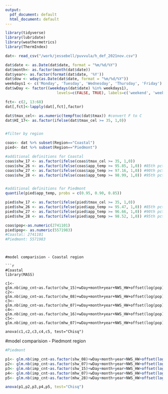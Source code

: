 ```yaml
---
output:
  pdf_document: default
  html_document: default
---
```

```r
library(tidyverse)
library(lubridate)
library(weathermetrics)
library(ThermIndex)

dat<- read_csv("/work/jessebell/puvvula/h_def_2021nov.csv")

dat$date <- as.Date(dat$date, format = "%m/%d/%Y")
dat$month<- as.factor(month(dat$date))
dat$year<- as.factor(format(dat$date, '%Y'))
dat$dow <- wday(as.Date(dat$date, format = "%m/%d/%Y"))
weekdays1 <- c('Monday', 'Tuesday', 'Wednesday', 'Thursday', 'Friday')
dat$wDay <- factor((weekdays(dat$date) %in% weekdays1), 
                       levels=c(FALSE, TRUE), labels=c('weekend', 'weekday'))

fct<- c(2, 13:68)
dat[,fct]<-lapply(dat[,fct],factor)

dat$tmax_cel<- as.numeric(tempftoc(dat$tmax)) #convert F to C
dat$HI_17<- as.factor(ifelse(dat$tmax_cel >= 35, 1,0))


#filter by region

coas<- dat %>% subset(Region=="Coastal")
pied<- dat %>% subset(Region=="Piedmont")

#additional definitions for Coastal
coas$shw_17 <- as.factor(ifelse(coas$tmax_cel >= 35, 1,0))
coas$shw_26 <- as.factor(ifelse(coas$app_temp >= 95.85, 1,0)) #85th pct
coas$shw_27 <- as.factor(ifelse(coas$app_temp >= 97.16, 1,0)) #90th pct
coas$shw_28 <- as.factor(ifelse(coas$app_temp >= 98.99, 1,0)) #95th pct


#additional definitions for Piedmont
quantile(pied$app_temp, probs = c(0.95, 0.90, 0.85))

pied$shw_17 <- as.factor(ifelse(pied$tmax_cel >= 35, 1,0))
pied$shw_26 <- as.factor(ifelse(pied$app_temp >= 95.47, 1,0)) #85th pct
pied$shw_27 <- as.factor(ifelse(pied$app_temp >= 96.66, 1,0)) #90th pct
pied$shw_28 <- as.factor(ifelse(pied$app_temp >= 98.52, 1,0)) #95th pct

coas$pop<-as.numeric(2741101)
pied$pop<- as.numeric(5571983)
#Coastal: 2741101
#Piedmont: 5571983

```
```


#model comparision - Coastal region

```r
#Coastal
library(MASS)

c1<- glm.nb(imp_cnt~as.factor(shw_15)+wDay+month+year+NWS_HW+offset(log(pop)),data=coas)
c2<- glm.nb(imp_cnt~as.factor(shw_08)+wDay+month+year+NWS_HW+offset(log(pop)),data=coas)
c3<- glm.nb(imp_cnt~as.factor(shw_07)+wDay+month+year+NWS_HW+offset(log(pop)),data=coas)
c4<- glm.nb(imp_cnt~as.factor(shw_16)+wDay+month+year+NWS_HW+offset(log(pop)),data=coas)
c5<- glm.nb(imp_cnt~as.factor(mhw_07)+wDay+month+year+NWS_HW+offset(log(pop)),data=coas)

anova(c1,c2,c3,c4,c5, test="Chisq")

```












#model comparision - Piedmont region

```r
#Piedmont

p1<- glm.nb(imp_cnt~as.factor(shw_08)+wDay+month+year+NWS_HW+offset(log(pop)),data=pied)
p2<- glm.nb(imp_cnt~as.factor(shw_07)+wDay+month+year+NWS_HW+offset(log(pop)),data=pied)
p3<- glm.nb(imp_cnt~as.factor(shw_15)+wDay+month+year+NWS_HW+offset(log(pop)),data=pied)
p4<- glm.nb(imp_cnt~as.factor(mhw_07)+wDay+month+year+NWS_HW+offset(log(pop)),data=pied)
p5<- glm.nb(imp_cnt~as.factor(mhw_28)+wDay+month+year+NWS_HW+offset(log(pop)),data=pied)

anova(p1,p2,p3,p4,p5, test="Chisq")

```

